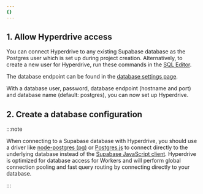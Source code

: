 ```yaml
---
{}
---
```



## 1. Allow Hyperdrive access

You can connect Hyperdrive to any existing Supabase database as the Postgres user which is set up during project creation.
Alternatively, to create a new user for Hyperdrive, run these commands in the [SQL Editor](https://supabase.com/dashboard/project/_/sql/new).

The database endpoint can be found in the [database settings page](https://supabase.com/dashboard/project/_/settings/database).

With a database user, password, database endpoint (hostname and port) and database name (default: postgres), you can now set up Hyperdrive.

## 2. Create a database configuration

<Render file="create-hyperdrive-config" product="hyperdrive" />

:::note

When connecting to a Supabase database with Hyperdrive, you should use a driver like [node-postgres (pg)](/hyperdrive/examples/connect-to-postgres/postgres-drivers-and-libraries/node-postgres/) or [Postgres.js](/hyperdrive/examples/connect-to-postgres/postgres-drivers-and-libraries/postgres-js/) to connect directly to the underlying database instead of the [Supabase JavaScript client](https://github.com/supabase/supabase-js). Hyperdrive is optimized for database access for Workers and will perform global connection pooling and fast query routing by connecting directly to your database.

:::

<Render file="create-hyperdrive-config-next-steps" product="hyperdrive" />
